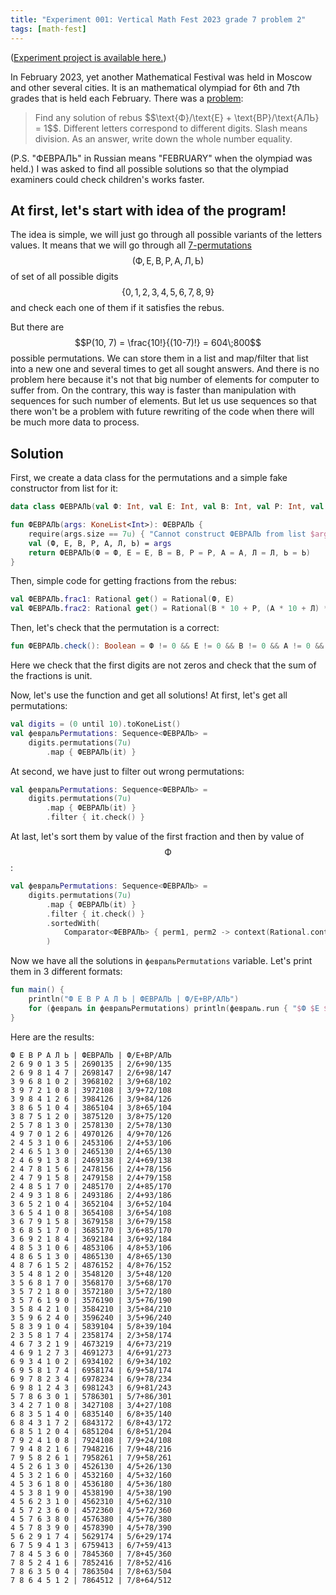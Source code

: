 ```yaml
---
title: "Experiment 001: Vertical Math Fest 2023 grade 7 problem 2"
tags: [math-fest]
---
```


([Experiment project is available here.](https://github.com/lounres/MEDia/experiments/001))

In February 2023, yet another Mathematical Festival was held in Moscow and other several cities.
It is an mathematical olympiad for 6th and 7th grades that is held each February.
There was a [problem](https://olympiads.mccme.ru/matprazdnik/image/23/blank-vert7.pdf):
<blockquote cite="https://olympiads.mccme.ru/matprazdnik/image/23/blank-vert7.pdf">
    Find any solution of rebus $$\text{Ф}/\text{Е} + \text{ВР}/\text{АЛЬ} = 1$$.
    Different letters correspond to different digits.
    Slash means division.
    As an answer, write down the whole number equality.
</blockquote>
(P.S. "ФЕВРАЛЬ" in Russian means "FEBRUARY" when the olympiad was held.)
I was asked to find all possible solutions so that the olympiad examiners could check children's works faster.

## At first, let's start with idea of the program!

The idea is simple, we will just go through all possible variants of the letters values.
It means that we will go through all [7-permutations](https://en.wikipedia.org/wiki/Permutation#k-permutations_of_n)
$$(\text{Ф}, \text{Е}, \text{В}, \text{Р}, \text{А}, \text{Л}, \text{Ь})$$ of set of all possible digits $$\{0, 1, 2, 3, 4, 5, 6, 7, 8, 9\}$$
and check each one of them if it satisfies the rebus.

But there are $$P(10, 7) = \frac{10!}{(10-7)!} = 604\;800$$ possible permutations.
We can store them in a list and map/filter that list into a new one and several times to get all sought answers.
And there is no problem here because it's not that big number of elements for computer to suffer from.
On the contrary, this way is faster than manipulation with sequences for such number of elements.
But let us use sequences so that there won't be a problem with future rewriting of the code when there will be much more data to process.

## Solution

First, we create a data class for the permutations and a simple fake constructor from list for it:
```kotlin
data class ФЕВРАЛЬ(val Ф: Int, val Е: Int, val В: Int, val Р: Int, val А: Int, val Л: Int, val Ь: Int)

fun ФЕВРАЛЬ(args: KoneList<Int>): ФЕВРАЛЬ {
    require(args.size == 7u) { "Cannot construct ФЕВРАЛЬ from list $args" }
    val (Ф, Е, В, Р, А, Л, Ь) = args
    return ФЕВРАЛЬ(Ф = Ф, Е = Е, В = В, Р = Р, А = А, Л = Л, Ь = Ь)
}
```

Then, simple code for getting fractions from the rebus:
```kotlin
val ФЕВРАЛЬ.frac1: Rational get() = Rational(Ф, Е)
val ФЕВРАЛЬ.frac2: Rational get() = Rational(В * 10 + Р, (А * 10 + Л) * 10 + Ь)
```

Then, let's check that the permutation is a correct:
```kotlin
fun ФЕВРАЛЬ.check(): Boolean = Ф != 0 && Е != 0 && В != 0 && А != 0 && context(Rational.context) { frac1 + frac2 eq one }
```
Here we check that the first digits are not zeros and check that the sum of the fractions is unit.

Now, let's use the function and get all solutions! At first, let's get all permutations:
```kotlin
val digits = (0 until 10).toKoneList()
val февральPermutations: Sequence<ФЕВРАЛЬ> =
    digits.permutations(7u)
        .map { ФЕВРАЛЬ(it) }
```

At second, we have just to filter out wrong permutations:
```kotlin
val февральPermutations: Sequence<ФЕВРАЛЬ> =
    digits.permutations(7u)
        .map { ФЕВРАЛЬ(it) }
        .filter { it.check() }
```

At last, let's sort them by value of the first fraction and then by value of $$\text{Ф}$$:
```kotlin
val февральPermutations: Sequence<ФЕВРАЛЬ> =
    digits.permutations(7u)
        .map { ФЕВРАЛЬ(it) }
        .filter { it.check() }
        .sortedWith(
            Comparator<ФЕВРАЛЬ> { perm1, perm2 -> context(Rational.context) { (perm1.frac1 - perm2.frac1).numerator compareTo 0 } }.thenBy { it.Ф }
        )
```

Now we have all the solutions in `февральPermutations` variable. Let's print them in 3 different formats:
```kotlin
fun main() {
    println("Ф Е В Р А Л Ь | ФЕВРАЛЬ | Ф/Е+ВР/АЛЬ")
    for (февраль in февральPermutations) println(февраль.run { "$Ф $Е $В $Р $А $Л $Ь | $Ф$Е$В$Р$А$Л$Ь | $Ф/$Е+$В$Р/$А$Л$Ь" })
}
```

Here are the results:
```
Ф Е В Р А Л Ь | ФЕВРАЛЬ | Ф/Е+ВР/АЛЬ
2 6 9 0 1 3 5 | 2690135 | 2/6+90/135
2 6 9 8 1 4 7 | 2698147 | 2/6+98/147
3 9 6 8 1 0 2 | 3968102 | 3/9+68/102
3 9 7 2 1 0 8 | 3972108 | 3/9+72/108
3 9 8 4 1 2 6 | 3984126 | 3/9+84/126
3 8 6 5 1 0 4 | 3865104 | 3/8+65/104
3 8 7 5 1 2 0 | 3875120 | 3/8+75/120
2 5 7 8 1 3 0 | 2578130 | 2/5+78/130
4 9 7 0 1 2 6 | 4970126 | 4/9+70/126
2 4 5 3 1 0 6 | 2453106 | 2/4+53/106
2 4 6 5 1 3 0 | 2465130 | 2/4+65/130
2 4 6 9 1 3 8 | 2469138 | 2/4+69/138
2 4 7 8 1 5 6 | 2478156 | 2/4+78/156
2 4 7 9 1 5 8 | 2479158 | 2/4+79/158
2 4 8 5 1 7 0 | 2485170 | 2/4+85/170
2 4 9 3 1 8 6 | 2493186 | 2/4+93/186
3 6 5 2 1 0 4 | 3652104 | 3/6+52/104
3 6 5 4 1 0 8 | 3654108 | 3/6+54/108
3 6 7 9 1 5 8 | 3679158 | 3/6+79/158
3 6 8 5 1 7 0 | 3685170 | 3/6+85/170
3 6 9 2 1 8 4 | 3692184 | 3/6+92/184
4 8 5 3 1 0 6 | 4853106 | 4/8+53/106
4 8 6 5 1 3 0 | 4865130 | 4/8+65/130
4 8 7 6 1 5 2 | 4876152 | 4/8+76/152
3 5 4 8 1 2 0 | 3548120 | 3/5+48/120
3 5 6 8 1 7 0 | 3568170 | 3/5+68/170
3 5 7 2 1 8 0 | 3572180 | 3/5+72/180
3 5 7 6 1 9 0 | 3576190 | 3/5+76/190
3 5 8 4 2 1 0 | 3584210 | 3/5+84/210
3 5 9 6 2 4 0 | 3596240 | 3/5+96/240
5 8 3 9 1 0 4 | 5839104 | 5/8+39/104
2 3 5 8 1 7 4 | 2358174 | 2/3+58/174
4 6 7 3 2 1 9 | 4673219 | 4/6+73/219
4 6 9 1 2 7 3 | 4691273 | 4/6+91/273
6 9 3 4 1 0 2 | 6934102 | 6/9+34/102
6 9 5 8 1 7 4 | 6958174 | 6/9+58/174
6 9 7 8 2 3 4 | 6978234 | 6/9+78/234
6 9 8 1 2 4 3 | 6981243 | 6/9+81/243
5 7 8 6 3 0 1 | 5786301 | 5/7+86/301
3 4 2 7 1 0 8 | 3427108 | 3/4+27/108
6 8 3 5 1 4 0 | 6835140 | 6/8+35/140
6 8 4 3 1 7 2 | 6843172 | 6/8+43/172
6 8 5 1 2 0 4 | 6851204 | 6/8+51/204
7 9 2 4 1 0 8 | 7924108 | 7/9+24/108
7 9 4 8 2 1 6 | 7948216 | 7/9+48/216
7 9 5 8 2 6 1 | 7958261 | 7/9+58/261
4 5 2 6 1 3 0 | 4526130 | 4/5+26/130
4 5 3 2 1 6 0 | 4532160 | 4/5+32/160
4 5 3 6 1 8 0 | 4536180 | 4/5+36/180
4 5 3 8 1 9 0 | 4538190 | 4/5+38/190
4 5 6 2 3 1 0 | 4562310 | 4/5+62/310
4 5 7 2 3 6 0 | 4572360 | 4/5+72/360
4 5 7 6 3 8 0 | 4576380 | 4/5+76/380
4 5 7 8 3 9 0 | 4578390 | 4/5+78/390
5 6 2 9 1 7 4 | 5629174 | 5/6+29/174
6 7 5 9 4 1 3 | 6759413 | 6/7+59/413
7 8 4 5 3 6 0 | 7845360 | 7/8+45/360
7 8 5 2 4 1 6 | 7852416 | 7/8+52/416
7 8 6 3 5 0 4 | 7863504 | 7/8+63/504
7 8 6 4 5 1 2 | 7864512 | 7/8+64/512
```
